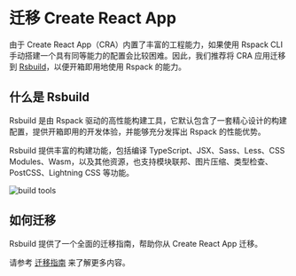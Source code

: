 # 迁移 Create React App

由于 Create React App（CRA）内置了丰富的工程能力，如果使用 Rspack CLI 手动搭建一个具有同等能力的配置会比较困难。因此，我们推荐将 CRA 应用迁移到 [Rsbuild](https://rsbuild.rs/)，以便开箱即用地使用 Rspack 的能力。

## 什么是 Rsbuild

Rsbuild 是由 Rspack 驱动的高性能构建工具，它默认包含了一套精心设计的构建配置，提供开箱即用的开发体验，并能够充分发挥出 Rspack 的性能优势。

Rsbuild 提供丰富的构建功能，包括编译 TypeScript、JSX、Sass、Less、CSS Modules、Wasm，以及其他资源，也支持模块联邦、图片压缩、类型检查、PostCSS、Lightning CSS 等功能。

![build tools](https://assets.rspack.dev/rsbuild/assets/rsbuild-1-0-build-tools.png)

## 如何迁移

Rsbuild 提供了一个全面的迁移指南，帮助你从 Create React App 迁移。

请参考 [迁移指南](https://rsbuild.rs/zh/guide/migration/cra) 来了解更多内容。

